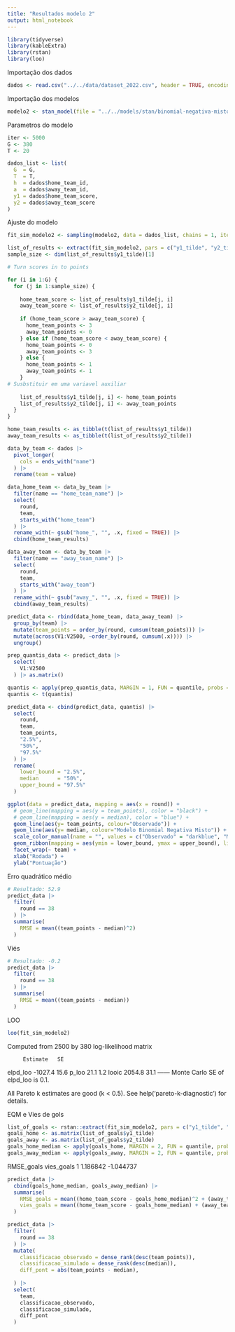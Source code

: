 ```yaml
---
title: "Resultados modelo 2"
output: html_notebook
---
```


```r
library(tidyverse)
library(kableExtra)
library(rstan)
library(loo)
```

Importação dos dados 
```r
dados <- read.csv("../../data/dataset_2022.csv", header = TRUE, encoding = 'UTF-8')
```

Importação dos modelos
```r
modelo2 <- stan_model(file = "../../models/stan/binomial-negativa-misto.stan")
```

Parametros do modelo
```r
iter <- 5000
G <- 380
T <- 20

dados_list <- list(
  G  = G,
  T  = T,
  h  = dados$home_team_id,
  a  = dados$away_team_id,
  y1 = dados$home_team_score,
  y2 = dados$away_team_score
)
```

Ajuste do modelo
```r
fit_sim_modelo2 <- sampling(modelo2, data = dados_list, chains = 1, iter = iter, cores = 1, refresh = 100)
```

```r
list_of_results <- extract(fit_sim_modelo2, pars = c("y1_tilde", "y2_tilde"))
sample_size <- dim(list_of_results$y1_tilde)[1]
```

```r
# Turn scores in to points

for (i in 1:G) {
  for (j in 1:sample_size) {
    
    home_team_score <- list_of_results$y1_tilde[j, i]
    away_team_score <- list_of_results$y2_tilde[j, i]
    
    if (home_team_score > away_team_score) {
      home_team_points <- 3
      away_team_points <- 0
    } else if (home_team_score < away_team_score) {
      home_team_points <- 0
      away_team_points <- 3
    } else {
      home_team_points <- 1
      away_team_points <- 1
    }
# Susbstituir em uma variavel auxiliar
        
    list_of_results$y1_tilde[j, i] <- home_team_points
    list_of_results$y2_tilde[j, i] <- away_team_points
  }
}

home_team_results <- as_tibble(t(list_of_results$y1_tilde))
away_team_results <- as_tibble(t(list_of_results$y2_tilde))

data_by_team <- dados |> 
  pivot_longer(
    cols = ends_with("name")
  ) |>
  rename(team = value) 

data_home_team <- data_by_team |>
  filter(name == "home_team_name") |>
  select(
    round,
    team,
    starts_with("home_team")
  ) |>
  rename_with(~ gsub("home_", "", .x, fixed = TRUE)) |>
  cbind(home_team_results)

data_away_team <- data_by_team |>
  filter(name == "away_team_name") |>
  select(
    round,
    team,
    starts_with("away_team")
  ) |>
  rename_with(~ gsub("away_", "", .x, fixed = TRUE)) |>
  cbind(away_team_results) 

predict_data <- rbind(data_home_team, data_away_team) |>
  group_by(team) |>
  mutate(team_points = order_by(round, cumsum(team_points))) |>
  mutate(across(V1:V2500, ~order_by(round, cumsum(.x)))) |>
  ungroup()

prep_quantis_data <- predict_data |>
  select(
    V1:V2500
  ) |> as.matrix()

quantis <- apply(prep_quantis_data, MARGIN = 1, FUN = quantile, probs = c(0.025, 0.5, 0.975))
quantis <- t(quantis)

predict_data <- cbind(predict_data, quantis) |>
  select(
    round,
    team,
    team_points,
    "2.5%",
    "50%",
    "97.5%"
  ) |>
  rename(
    lower_bound = "2.5%",
    median      = "50%",
    upper_bound = "97.5%"
  )

```

```r
ggplot(data = predict_data, mapping = aes(x = round)) + 
  # geom_line(mapping = aes(y = team_points), color = "black") +
  # geom_line(mapping = aes(y = median), color = "blue") + 
  geom_line(aes(y= team_points, colour="Observado")) +
  geom_line(aes(y= median, colour="Modelo Binomial Negativa Misto")) +
  scale_color_manual(name = "", values = c("Observado" = "darkblue", "Modelo Binomial Negativa Misto" = "red")) +
  geom_ribbon(mapping = aes(ymin = lower_bound, ymax = upper_bound), linetype=2, alpha=0.1) + 
  facet_wrap(~ team) +
  xlab("Rodada") +
  ylab("Pontuação")
```

Erro quadrático médio
```r
# Resultado: 52.9
predict_data |>
  filter(
    round == 38
  ) |>
  summarise(
    RMSE = mean((team_points - median)^2)
  )
```

Viés
```r
# Resultado: -0.2
predict_data |>
  filter(
    round == 38
  ) |>
  summarise(
    RMSE = mean((team_points - median))
  )
```

LOO
```r
loo(fit_sim_modelo2)
```
Computed from 2500 by 380 log-likelihood matrix

         Estimate   SE
elpd_loo  -1027.4 15.6
p_loo        21.1  1.2
looic      2054.8 31.1
------
Monte Carlo SE of elpd_loo is 0.1.

All Pareto k estimates are good (k < 0.5).
See help('pareto-k-diagnostic') for details.

EQM e Vies de gols
```r
list_of_goals <- rstan::extract(fit_sim_modelo2, pars = c("y1_tilde", "y2_tilde"))
goals_home <- as.matrix(list_of_goals$y1_tilde)
goals_away <- as.matrix(list_of_goals$y2_tilde)
goals_home_median <- apply(goals_home, MARGIN = 2, FUN = quantile, probs = c(0.5))
goals_away_median <- apply(goals_away, MARGIN = 2, FUN = quantile, probs = c(0.5))
```

  RMSE_goals vies_goals
1   1.186842  -1.044737
```r
predict_data |>
  cbind(goals_home_median, goals_away_median) |>
  summarise(
    RMSE_goals = mean((home_team_score - goals_home_median)^2 + (away_team_score - goals_away_median)^2) / 2,
    vies_goals = mean((home_team_score - goals_home_median) + (away_team_score - goals_away_median)) / 2
  )
```

```r
predict_data |>
  filter(
    round == 38
  ) |>
  mutate(
    classificacao_observado = dense_rank(desc(team_points)),
    classificacao_simulado = dense_rank(desc(median)),
    diff_pont = abs(team_points - median),
    
  ) |>
  select(
    team,
    classificacao_observado,
    classificacao_simulado,
    diff_pont
  )
```

